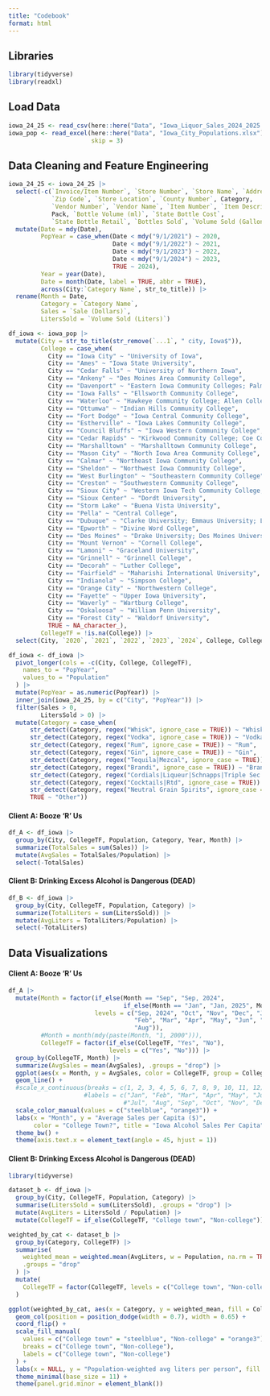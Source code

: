 ```yaml
---
title: "Codebook"
format: html
---
```


## Libraries

```r
library(tidyverse)
library(readxl)
```

## Load Data

```r

iowa_24_25 <- read_csv(here::here("Data", "Iowa_Liquor_Sales_2024_2025.csv"))
iowa_pop <- read_excel(here::here("Data", "Iowa_City_Populations.xlsx"),
                       skip = 3)
```

## Data Cleaning and Feature Engineering

```r
iowa_24_25 <- iowa_24_25 |>
  select(-c(`Invoice/Item Number`, `Store Number`, `Store Name`, `Address`,
            `Zip Code`, `Store Location`, `County Number`, Category,
            `Vendor Number`, `Vendor Name`, `Item Number`, `Item Description`,
            Pack, `Bottle Volume (ml)`, `State Bottle Cost`,
            `State Bottle Retail`, `Bottles Sold`, `Volume Sold (Gallons)`)) |>
  mutate(Date = mdy(Date),
         PopYear = case_when(Date < mdy("9/1/2021") ~ 2020,
                             Date < mdy("9/1/2022") ~ 2021,
                             Date < mdy("9/1/2023") ~ 2022,
                             Date < mdy("9/1/2024") ~ 2023,
                             TRUE ~ 2024),
         Year = year(Date),
         Date = month(Date, label = TRUE, abbr = TRUE),
         across(City:`Category Name`, str_to_title)) |>
  rename(Month = Date,
         Category = `Category Name`,
         Sales = `Sale (Dollars)`,
         LitersSold = `Volume Sold (Liters)`)

df_iowa <- iowa_pop |>
  mutate(City = str_to_title(str_remove(`...1`, " city, Iowa$")),
         College = case_when(
           City == "Iowa City" ~ "University of Iowa",
           City == "Ames" ~ "Iowa State University",
           City == "Cedar Falls" ~ "University of Northern Iowa",
           City == "Ankeny" ~ "Des Moines Area Community College",
           City == "Davenport" ~ "Eastern Iowa Community Colleges; Palmer College of Chiropractic; St. Ambrose University",
           City == "Iowa Falls" ~ "Ellsworth Community College",
           City == "Waterloo" ~ "Hawkeye Community College; Allen College",
           City == "Ottumwa" ~ "Indian Hills Community College",
           City == "Fort Dodge" ~ "Iowa Central Community College",
           City == "Estherville" ~ "Iowa Lakes Community College",
           City == "Council Bluffs" ~ "Iowa Western Community College",
           City == "Cedar Rapids" ~ "Kirkwood Community College; Coe College; Mount Mercy University",
           City == "Marshalltown" ~ "Marshalltown Community College",
           City == "Mason City" ~ "North Iowa Area Community College",
           City == "Calmar" ~ "Northeast Iowa Community College",
           City == "Sheldon" ~ "Northwest Iowa Community College",
           City == "West Burlington" ~ "Southeastern Community College",
           City == "Creston" ~ "Southwestern Community College",
           City == "Sioux City" ~ "Western Iowa Tech Community College; Briar Cliff University; Morningside University; St. Luke's College",
           City == "Sioux Center" ~ "Dordt University",
           City == "Storm Lake" ~ "Buena Vista University",
           City == "Pella" ~ "Central College",
           City == "Dubuque" ~ "Clarke University; Emmaus University; Loras College; University of Dubuque; Wartburg Theological Seminary",
           City == "Epworth" ~ "Divine Word College",
           City == "Des Moines" ~ "Drake University; Des Moines University; Mercy College of Health Sciences; Grand View University",
           City == "Mount Vernon" ~ "Cornell College",
           City == "Lamoni" ~ "Graceland University",
           City == "Grinnell" ~ "Grinnell College",
           City == "Decorah" ~ "Luther College",
           City == "Fairfield" ~ "Maharishi International University",
           City == "Indianola" ~ "Simpson College",
           City == "Orange City" ~ "Northwestern College",
           City == "Fayette" ~ "Upper Iowa University",
           City == "Waverly" ~ "Wartburg College",
           City == "Oskaloosa" ~ "William Penn University",
           City == "Forest City" ~ "Waldorf University",
           TRUE ~ NA_character_),
         CollegeTF = !is.na(College)) |>
  select(City, `2020`, `2021`, `2022`, `2023`, `2024`, College, CollegeTF)

df_iowa <- df_iowa |>
  pivot_longer(cols = -c(City, College, CollegeTF),
    names_to = "PopYear",
    values_to = "Population"
  ) |>
  mutate(PopYear = as.numeric(PopYear)) |>
  inner_join(iowa_24_25, by = c("City", "PopYear")) |>
  filter(Sales > 0,
         LitersSold > 0) |>
  mutate(Category = case_when(
      str_detect(Category, regex("Whisk", ignore_case = TRUE)) ~ "Whisky",
      str_detect(Category, regex("Vodka", ignore_case = TRUE)) ~ "Vodka",
      str_detect(Category, regex("Rum", ignore_case = TRUE)) ~ "Rum",
      str_detect(Category, regex("Gin", ignore_case = TRUE)) ~ "Gin",
      str_detect(Category, regex("Tequila|Mezcal", ignore_case = TRUE)) ~ "Tequila/Mezcal",
      str_detect(Category, regex("Brandi", ignore_case = TRUE)) ~ "Brandy",
      str_detect(Category, regex("Cordials|Liqueur|Schnapps|Triple Sec|Cream Liqueur|Coffee Liqueur", ignore_case = TRUE)) ~ "Cordials & Liqueur",
      str_detect(Category, regex("Cocktails|Rtd", ignore_case = TRUE)) ~ "Ready to Drink",
      str_detect(Category, regex("Neutral Grain Spirits", ignore_case = TRUE)) ~ "Neutral Grain Spirit",
      TRUE ~ "Other"))
```

#### Client A: Booze ‘R’ Us

```r
df_A <- df_iowa |>
  group_by(City, CollegeTF, Population, Category, Year, Month) |>
  summarize(TotalSales = sum(Sales)) |>
  mutate(AvgSales = TotalSales/Population) |>
  select(-TotalSales)
```

#### Client B: Drinking Excess Alcohol is Dangerous (DEAD)

```r
df_B <- df_iowa |>
  group_by(City, CollegeTF, Population, Category) |>
  summarize(TotalLiters = sum(LitersSold)) |>
  mutate(AvgLiters = TotalLiters/Population) |>
  select(-TotalLiters)
```

## Data Visualizations

#### Client A: Booze ‘R’ Us

```r
df_A |>
  mutate(Month = factor(if_else(Month == "Sep", "Sep, 2024",
                                if_else(Month == "Jan", "Jan, 2025", Month)),
                        levels = c("Sep, 2024", "Oct", "Nov", "Dec", "Jan, 2025",
                                   "Feb", "Mar", "Apr", "May", "Jun", "Jul",
                                   "Aug")),
         #Month = month(mdy(paste(Month, "1, 2000"))),
         CollegeTF = factor(if_else(CollegeTF, "Yes", "No"),
                            levels = c("Yes", "No"))) |>
  group_by(CollegeTF, Month) |>
  summarize(AvgSales = mean(AvgSales), .groups = "drop") |>
  ggplot(aes(x = Month, y = AvgSales, color = CollegeTF, group = CollegeTF)) +
  geom_line() +
  #scale_x_continuous(breaks = c(1, 2, 3, 4, 5, 6, 7, 8, 9, 10, 11, 12),
                     #labels = c("Jan", "Feb", "Mar", "Apr", "May", "Jun",
                                #"Jul", "Aug", "Sep", "Oct", "Nov", "Dec")) +
  scale_color_manual(values = c("steelblue", "orange3")) +
  labs(x = "Month", y = "Average Sales per Capita ($)",
       color = "College Town?", title = "Iowa Alcohol Sales Per Capita") +
  theme_bw() +
  theme(axis.text.x = element_text(angle = 45, hjust = 1))
```

#### Client B: Drinking Excess Alcohol is Dangerous (DEAD)

```r
library(tidyverse)

dataset_b <- df_iowa |>
  group_by(City, CollegeTF, Population, Category) |>
  summarise(LitersSold = sum(LitersSold), .groups = "drop") |>
  mutate(AvgLiters = LitersSold / Population) |>
  mutate(CollegeTF = if_else(CollegeTF, "College town", "Non-college"))

weighted_by_cat <- dataset_b |>
  group_by(Category, CollegeTF) |>
  summarise(
    weighted_mean = weighted.mean(AvgLiters, w = Population, na.rm = TRUE),
    .groups = "drop"
  ) |>
  mutate(
    CollegeTF = factor(CollegeTF, levels = c("College town", "Non-college"))
  )

ggplot(weighted_by_cat, aes(x = Category, y = weighted_mean, fill = CollegeTF)) +
  geom_col(position = position_dodge(width = 0.7), width = 0.65) +
  coord_flip() +
  scale_fill_manual(
    values = c("College town" = "steelblue", "Non-college" = "orange3"),
    breaks = c("College town", "Non-college"),
    labels = c("College town", "Non-college")
  ) +
  labs(x = NULL, y = "Population-weighted avg liters per person", fill = NULL) +
  theme_minimal(base_size = 11) +
  theme(panel.grid.minor = element_blank())

```
